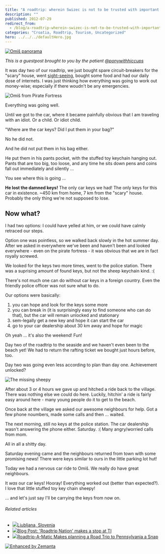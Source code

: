 ```yaml
---
title: "A roadtrip: wherein Swizec is not to be trusted with important objects without supervision"
description: ""
published: 2012-07-29
redirect_from:
  - /blog/a-roadtrip-wherein-swizec-is-not-to-be-trusted-with-important-objects-without-supervision/swizec/4923
categories: "Croatia, Roadtrip, Tourism, Uncategorized"
hero: ../../../defaultHero.jpg
---
```


[![Omiš panorama](https://swizec.com/wp-content/uploads/2012/07/mala-panorama-omis-blog.jpg "Omiš panorama")](http://swizec.com/wp-content/uploads/2012/07/mala-panorama-omis-blog.jpg)

_This is a guestpost brought to you by the patient [@ponywithhiccups](http://twitter.com/ponywithhiccups)_

It was day two of our roadtrip, we just bought spare circuit-breakers for the "scary" house, went [sight-seeing](http://tz-omis.hr/content/view/56/72/lang,hr/), bought some food and had our daily dose of internets. I was just thinking how everything was going to work out money-wise; especially if there woudn't be any emergencies.

![Omiš from Pirate Fortress](https://distilleryimage6.instagram.com/b5debbfad96611e1b00112313800c5e4_7.jpg "Omiš from Pirate Fortress")

Everything was going well.

Until we got to the car, where it became painfully obvious that I am traveling with an idiot. Or a child. Or idiot child.

"Where are the car keys? Did I put them in your bag?"

No he did not.

And he did not put them in his bag either.

He put them in his pants pocket, with the stuffed toy keychain hanging out. Pants that are too big, too loose, and any time he sits down pens and coins fall out immediately and silently ...

You see where this is going ...

**He lost the damned keys!** The only car keys we had! The only keys for this car in existence. ~450 km from home, 7 km from the "scary" house. Probably the only thing we're not supposed to lose.

## Now what?

I had two options: I could have yelled at him, or we could have calmly retraced our steps.

Option one was pointless, so we walked back slowly in the hot summer day. After we asked in everywhere we've been and haven't been and looked everywhere - even on the pirate fortress - it was obvious that we are in fact royally screwed.

We looked for the keys two more times, went to the police station. There was a suprising amount of found keys, but not the sheep keychain kind. :(

There's not much one can do without car keys in a foreign country. Even the friendly police officer was not sure what to do.

Our options were basically:

1.  you can hope and look for the keys some more
2.  you can break in (it is surprisingly easy to find someone who can do that), but the car will remain unlocked and stationary
3.  sem-legally get a new key and hope it can start the car
4.  go to your car dealership about 30 km away and hope for magic

Oh yeah ... it's also the weekend! Fun!

Day two of the roadtrip to the seaside and we haven't even been to the beach yet! We had to return the rafting ticket we bought just hours before, too.

Day two was going even less according to plan than day one. Achievement unlocked?

![The missing sheepy](https://distilleryimage8.instagram.com/4dc8013cd96811e194471231380ff9db_7.jpg "The missing sheepy")

After about 3 or 4 hours we gave up and hitched a ride back to the village. There was nothing else we could do here. Luckily, hitchin' a ride is fairly easy around here - many young people do it to get to the beach.

Once back at the village we asked our awesome neighbours for help. Got a few phone noumbers, made some calls and then ... waited.

The next morning, still no keys at the police station. The car dealership wasn't answering the phone either. Saturday. :( Many angry/worried calls from mom.

All in all a shitty day.

Saturday evening came and the neighbours returned from town with some promising news! There were keys similar to ours in the little parking lot hut!

Today we had a nervous car ride to Omiš. We really do have great neighbours.

It _was_ our car keys! Hooray! Everything worked out (better than expected?). I love that little stuffed toy key chain sheepy!

... and let's just say I'll be carrying the keys from now on.

###### Related articles

- [![](https://i.zemanta.com/102172824_80_80.jpg)](http://robertbasic.com/blog/ljubljana-slovenia)[Ljubljana, Slovenia](http://robertbasic.com/blog/ljubljana-slovenia)
- [![](https://i.zemanta.com/noimg_15_80_80.jpg)](http://e2e.ti.com/blogs_/b/aroundti/archive/2012/07/25/39-roadtrip-nation-39-makes-a-stop-at-ti.aspx)[Blog Post: 'Roadtrip Nation' makes a stop at TI](http://e2e.ti.com/blogs_/b/aroundti/archive/2012/07/25/39-roadtrip-nation-39-makes-a-stop-at-ti.aspx)
- [![](https://i.zemanta.com/93339089_80_80.jpg)](http://www.sippycupchronicles.com/2012/06/roadtrip-matic-makes-planning-road-trip.html)[Roadtrip-A-Matic Makes planning a Road Trip to Pennsylvania a Snap](http://www.sippycupchronicles.com/2012/06/roadtrip-matic-makes-planning-road-trip.html)

[![Enhanced by Zemanta](https://img.zemanta.com/zemified_e.png?x-id=61e00912-b607-4d64-ae11-c9523bf9844d)](http://www.zemanta.com/?px "Enhanced by Zemanta")
